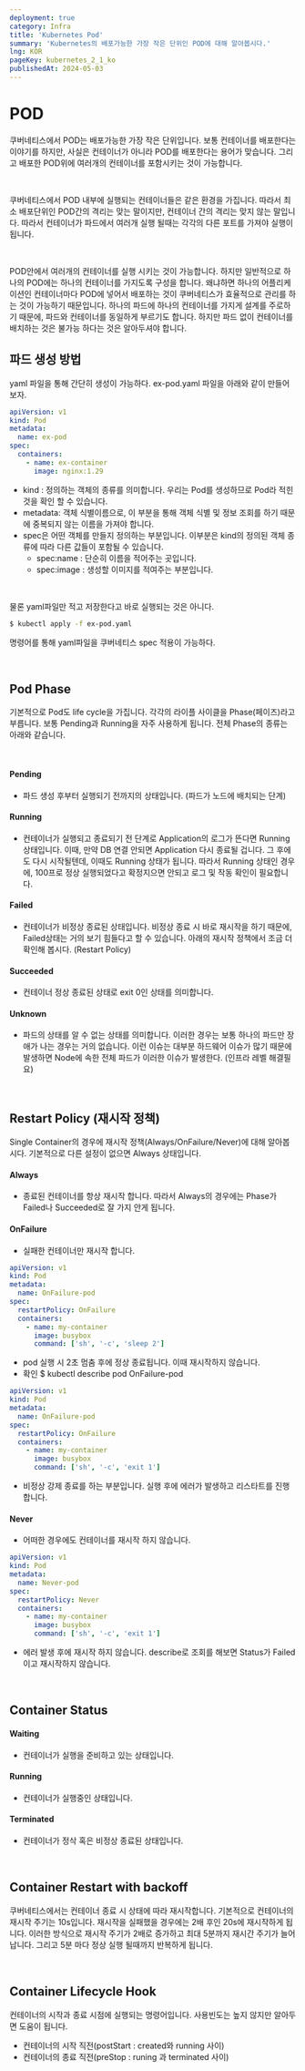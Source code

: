 ```yaml
---
deployment: true
category: Infra
title: 'Kubernetes Pod'
summary: 'Kubernetes의 배포가능한 가장 작은 단위인 POD에 대해 알아봅시다.'
lng: KOR
pageKey: kubernetes_2_1_ko
publishedAt: 2024-05-03
---
```


# POD

쿠버네티스에서 POD는 배포가능한 가장 작은 단위입니다.
보통 컨테이너를 배포한다는 이야기를 하지만,
사실은 컨테이너가 아니라 POD를 배포한다는 용어가 맞습니다.
그리고 배포한 POD위에 여러개의 컨테이너를 포함시키는 것이 가능합니다.

<br />

쿠버네티스에서 POD 내부에 실행되는 컨테이너들은 같은 환경을 가집니다.
따라서 최소 배포단위인 POD간의 격리는 맞는 말이지만, 컨테이너 간의 격리는 맞지 않는 말입니다.
따라서 컨테이너가 파드에서 여러개 실행 될때는 각각의 다른 포트를 가져야 실행이 됩니다.

<br />

POD안에서 여러개의 컨테이너를 실행 시키는 것이 가능합니다.
하지만 일반적으로 하나의 POD에는 하나의 컨테이너를 가지도록 구성을 합니다.
왜냐하면 하나의 어플리케이션인 컨테이너마다 POD에 넣어서 배포하는 것이
쿠버네티스가 효율적으로 관리를 하는 것이 가능하기 때문입니다.
하나의 파드에 하나의 컨테이너를 가지게 설계를 주로하기 때문에,
파드와 컨테이너를 동일하게 부르기도 합니다.
하지만 파드 없이 컨테이너를 배치하는 것은 불가능 하다는 것은 알아두셔야 합니다.

## 파드 생성 방법

yaml 파일을 통해 간단히 생성이 가능하다.
ex-pod.yaml 파일을 아래와 같이 만들어보자.

```yaml title="yaml" showLineNumbers
apiVersion: v1
kind: Pod
metadata:
  name: ex-pod
spec:
  containers:
    - name: ex-container
      image: nginx:1.29
```

- kind : 정의하는 객체의 종류를 의미합니다. 우리는 Pod를 생성하므로 Pod라 적힌 것을 확인 할 수 있습니다.
- metadata: 객체 식별이름으로, 이 부분을 통해 객체 식별 및 정보 조회를 하기 때문에 중복되지 않는 이름을 가져야 합니다.
- spec은 어떤 객체를 만들지 정의하는 부분입니다. 이부분은 kind의 정의된 객체 종류에 따라 다른 값들이 포함될 수 있습니다.
  - spec:name : 단순히 이름을 적어주는 곳입니다.
  - spec:image : 생성할 이미지를 적여주는 부분입니다.

<br />

물론 yaml파일만 적고 저장한다고 바로 실행되는 것은 아니다.

```bash title="bash" showLineNumbers
$ kubectl apply -f ex-pod.yaml
```

명령어를 통해 yaml파일을 쿠버네티스 spec 적용이 가능하다.

<br />

## Pod Phase

기본적으로 Pod도 life cycle을 가집니다.
각각의 라이플 사이클을 Phase(페이즈)라고 부릅니다.
보통 Pending과 Running을 자주 사용하게 됩니다.
전체 Phase의 종류는 아래와 같습니다.

<br />

#### Pending

- 파드 생성 후부터 실행되기 전까지의 상태입니다. (파드가 노드에 배치되는 단계)

#### Running

- 컨테이너가 실행되고 종료되기 전 단계로 Application의 로그가 뜬다면 Running 상태입니다. 이때, 만약 DB 연결 안되면 Application 다시 종료될 겁니다. 그 후에도 다시 시작될텐데, 이때도 Running 상태가 됩니다. 따라서 Running 상태인 경우에, 100프로 정상 실행되었다고 확정지으면 안되고 로그 및 작동 확인이 필요합니다.

#### Failed

- 컨테이너가 비정상 종료된 상태입니다. 비정상 종료 시 바로 재시작을 하기 때문에, Failed상태는 거의 보기 힘들다고 할 수 있습니다. 아래의 재시작 정책에서 조금 더 확인해 봅시다. (Restart Policy)

#### Succeeded

- 컨테이너 정상 종료된 상태로 exit 0인 상태를 의미합니다.

#### Unknown

- 파드의 상태를 알 수 없는 상태를 의미합니다. 이러한 경우는 보통 하나의 파드만 장애가 나는 경우는 거의 없습니다. 이런 이슈는 대부분 하드웨어 이슈가 많기 때문에 발생하면 Node에 속한 전체 파드가 이러한 이슈가 발생한다. (인프라 레벨 해결필요)

<br />

## Restart Policy (재시작 정책)

Single Container의 경우에 재시작 정책(Always/OnFailure/Never)에 대해 알아봅시다. 기본적으로 다른 설정이 없으면 Always 상태입니다.

#### Always

- 종료된 컨테이너를 항상 재시작 합니다. 따라서 Always의 경우에는 Phase가 Failed나 Succeeded로 잘 가지 안게 됩니다.

#### OnFailure

- 실패한 컨테이너만 재시작 합니다.

```yaml title="OnFailure 정상종료 테스트" showLineNumbers
apiVersion: v1
kind: Pod
metadata:
  name: OnFailure-pod
spec:
  restartPolicy: OnFailure
  containers:
    - name: my-container
      image: busybox
      command: ['sh', '-c', 'sleep 2']
```

- pod 실행 시 2초 멈춤 후에 정상 종료됩니다. 이때 재시작하지 않습니다.
- 확인 <codeline>$ kubectl describe pod OnFailure-pod</codeline>

```yaml title="OnFailure 비정상 테스트" showLineNumbers
apiVersion: v1
kind: Pod
metadata:
  name: OnFailure-pod
spec:
  restartPolicy: OnFailure
  containers:
    - name: my-container
      image: busybox
      command: ['sh', '-c', 'exit 1']
```

- 비정상 강제 종료를 하는 부분입니다. 실행 후에 에러가 발생하고 리스타트를 진행합니다.

#### Never

- 어떠한 경우에도 컨테이너를 재시작 하지 않습니다.

```yaml title="Never 비정상 테스트" showLineNumbers
apiVersion: v1
kind: Pod
metadata:
  name: Never-pod
spec:
  restartPolicy: Never
  containers:
    - name: my-container
      image: busybox
      command: ['sh', '-c', 'exit 1']
```

- 에러 발생 후에 재시작 하지 않습니다. describe로 조회를 해보면 Status가 Failed이고 재시작하지 않습니다.

<br />

## Container Status

#### Waiting

- 컨테이너가 실행을 준비하고 있는 상태입니다.

#### Running

- 컨테이너가 실행중인 상태입니다.

#### Terminated

- 컨테이너가 정삭 혹은 비정상 종료된 상태입니다.

<br />

## Container Restart with backoff

쿠버네티스에서는 컨테이너 종료 시 상태에 따라 재시작합니다.
기본적으로 컨테이너의 재시작 주기는 10s입니다.
재시작을 실패했을 경우에는 2배 후인 20s에 재시작하게 됩니다.
이러한 방식으로 재시작 주기가 2배로 증가하고 최대 5분까지 재시간 주기가 늘어납니다.
그리고 5분 마다 정상 실행 될때까지 반복하게 됩니다.

<br />

## Container Lifecycle Hook

컨테이너의 시작과 종료 시점에 실행되는 명령어입니다.
사용빈도는 높지 않지만 알아두면 도움이 됩니다.

- 컨테이너의 시작 직전(postStart : created와 running 사이)
- 컨테이너의 종료 직전(preStop : runing 과 terminated 사이)
